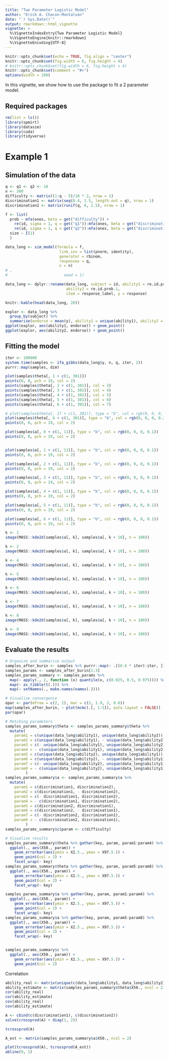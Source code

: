 ```yaml
---
title: "Two Parameter Logistic Model"
author: "Erick A. Chacon-Montalvan"
date: "`r Sys.Date()`"
output: rmarkdown::html_vignette
vignette: >
  %\VignetteIndexEntry{Two Parameter Logistic Model}
  %\VignetteEngine{knitr::rmarkdown}
  %\VignetteEncoding{UTF-8}
---
```


```r
knitr::opts_chunk$set(echo = TRUE, fig.align = "center")
knitr::opts_chunk$set(fig.width = 6, fig.height = 4)
# knitr::opts_chunk$set(fig.width = 6, fig.height = 4)
knitr::opts_chunk$set(comment = "#>")
options(width = 100)
```


In this vignette, we show how to use the package to fit a 2 parameter model.

## Required packages

```r
rm(list = ls())
library(spmirt)
library(datasim)
library(coda)
library(tidyverse)
```

# Example 1

## Simulation of the data

```r
q <- q1 <- q2 <- 10
n <- 300
difficulty <- matrix((1:q - 5)/10 * 2, nrow = 1)
discrimination1 <- matrix(seq(0.4, 1.5, length.out = q), nrow = 1)
discrimination2 <- matrix(runif(q, 0, 1.5), nrow = 1)

f <- list(
  prob ~ mfa(ones, beta = get("difficulty")) +
    re(id, sigma = 1, q = get("q1")):mfa(ones, beta = get("discrimination1")) +
    re(id, sigma = 1, q = get("q2")):mfa(ones, beta = get("discrimination2")),
  size ~ I(1)
  )

data_long <- sim_model(formula = f,
                        link_inv = list(pnorm, identity),
                        generator = rbinom,
                        responses = q,
                        n = n)
# ,
#                         seed = 1)

data_long <- dplyr::rename(data_long, subject = id, ability1 = re.id.prob,
                           ability2 = re.id.prob.1,
                           item = response_label, y = response)
```

```r
knitr::kable(head(data_long, 20))
```

```r
explor <- data_long %>%
  group_by(subject) %>%
  summarize(endorse = mean(y), ability1 = unique(ability1), ability2 = unique(ability2))
ggplot(explor, aes(ability1, endorse)) + geom_point()
ggplot(explor, aes(ability2, endorse)) + geom_point()
```


## Fitting the model

```r
iter <- 100000
system.time(samples <- ifa_gibbs(data_long$y, n, q, iter, 2))
purrr::map(samples, dim)
```

```r
plot(samples$theta[, 1 + c(1, 301)])
points(0, 0, pch = 19, col = 2)
points(samples$theta[, 2 + c(1, 301)], col = 3)
points(samples$theta[, 3 + c(1, 301)], col = 4)
points(samples$theta[, 4 + c(1, 301)], col = 5)
points(samples$theta[, 5 + c(1, 301)], col = 6)
points(samples$theta[, 6 + c(1, 301)], col = 7)

# plot(samples$theta[, 17 + c(1, 301)], type = "b", col = rgb(0, 0, 0, 0.2))
plot(samples$theta[, 6 + c(1, 301)], type = "b", col = rgb(0, 0, 0, 0.2))
points(0, 0, pch = 19, col = 2)

plot(samples$a[, 0 + c(1, 11)], type = "b", col = rgb(0, 0, 0, 0.1))
points(0, 0, pch = 19, col = 2)


plot(samples$a[, 1 + c(1, 11)], type = "b", col = rgb(0, 0, 0, 0.1))
points(0, 0, pch = 19, col = 2)

plot(samples$a[, 2 + c(1, 11)], type = "b", col = rgb(0, 0, 0, 0.1))
points(0, 0, pch = 19, col = 2)

plot(samples$a[, 3 + c(1, 11)], type = "b", col = rgb(0, 0, 0, 0.1))
points(0, 0, pch = 19, col = 2)

plot(samples$a[, 4 + c(1, 11)], type = "b", col = rgb(0, 0, 0, 0.1))
points(0, 0, pch = 19, col = 2)

plot(samples$a[, 5 + c(1, 11)], type = "b", col = rgb(0, 0, 0, 0.1))
points(0, 0, pch = 19, col = 2)

plot(samples$a[, 6 + c(1, 11)], type = "b", col = rgb(0, 0, 0, 0.1))
points(0, 0, pch = 19, col = 2)

k <- 1
image(MASS::kde2d(samples$a[, k], samples$a[, k + 10], n = 100))

k <- 2
image(MASS::kde2d(samples$a[, k], samples$a[, k + 10], n = 100))

k <- 4
image(MASS::kde2d(samples$a[, k], samples$a[, k + 10], n = 100))

k <- 5
image(MASS::kde2d(samples$a[, k], samples$a[, k + 10], n = 100))

k <- 6
image(MASS::kde2d(samples$a[, k], samples$a[, k + 10], n = 100))

k <- 7
image(MASS::kde2d(samples$a[, k], samples$a[, k + 10], n = 100))

k <- 8
image(MASS::kde2d(samples$a[, k], samples$a[, k + 10], n = 100))

k <- 9
image(MASS::kde2d(samples$a[, k], samples$a[, k + 10], n = 100))
```

## Evaluate the results

```r

# Organize and summarise output
samples_after_burin <- samples %>% purrr::map(~ .[(0.6 * iter):iter, ])
samples_params <- samples_after_burin[1:3]
samples_params_summary <- samples_params %>%
  map(~ apply(., 2, function (x) quantile(x, c(0.025, 0.5, 0.975)))) %>%
  map(~ as_tibble(t(.))) %>%
  map(~ setNames(., make.names(names(.))))

# Visualize convergence
opar <- par(mfrow = c(2, 2), mar = c(2, 1.9, 2, 0.6))
map(samples_after_burin, ~ plot(mcmc(.[, 1:5]), auto.layout = FALSE))
par(opar)

# Matching parameters
samples_params_summary$theta <- samples_params_summary$theta %>%
  mutate(
    param1 = c(unique(data_long$ability1), unique(data_long$ability2)),
    param2 = c(unique(data_long$ability1), - unique(data_long$ability2)),
    param3 = c(- unique(data_long$ability1), unique(data_long$ability2)),
    param4 = - c(unique(data_long$ability1), unique(data_long$ability2)),
    param5 = c(unique(data_long$ability2), unique(data_long$ability1)),
    param6 = c(unique(data_long$ability2), - unique(data_long$ability1)),
    param7 = c(- unique(data_long$ability2), unique(data_long$ability1)),
    param8 = - c(unique(data_long$ability2), unique(data_long$ability1)),
         )
samples_params_summary$a <- samples_params_summary$a %>%
  mutate(
    param1 = c(discrimination1, discrimination2),
    param2 = c(discrimination1, - discrimination2),
    param3 = c(- discrimination1, discrimination2),
    param4 = - c(discrimination1, discrimination2),
    param5 = c(discrimination2, discrimination1),
    param6 = c(discrimination2, - discrimination1),
    param7 = c(- discrimination2, discrimination1),
    param8 = - c(discrimination2, discrimination1),
         )
samples_params_summary$c$param <- c(difficulty)

# Visualize results
samples_params_summary$theta %>% gather(key, param, param1:param4) %>%
  ggplot(., aes(X50., param)) +
    geom_errorbar(aes(ymin = X2.5., ymax = X97.5.)) +
    geom_point(col = 2) +
    facet_wrap(~ key)
samples_params_summary$theta %>% gather(key, param, param5:param8) %>%
  ggplot(., aes(X50., param)) +
    geom_errorbar(aes(ymin = X2.5., ymax = X97.5.)) +
    geom_point(col = 2) +
    facet_wrap(~ key)

samples_params_summary$a %>% gather(key, param, param1:param4) %>%
  ggplot(., aes(X50., param)) +
    geom_errorbar(aes(ymin = X2.5., ymax = X97.5.)) +
    geom_point(col = 2) +
    facet_wrap(~ key)
samples_params_summary$a %>% gather(key, param, param5:param8) %>%
  ggplot(., aes(X50., param)) +
    geom_errorbar(aes(ymin = X2.5., ymax = X97.5.)) +
    geom_point(col = 2) +
    facet_wrap(~ key)


samples_params_summary$c %>%
  ggplot(., aes(X50., param)) +
    geom_errorbar(aes(ymin = X2.5., ymax = X97.5.)) +
    geom_point(col = 2)


```

Correlation

```r
ability_real <- matrix(unique(c(data_long$ability1, data_long$ability2)), ncol = 2)
ability_estimate <- matrix(samples_params_summary$theta$X50., ncol = 2)
cor(ability_real)
cor(ability_estimate)
cov(ability_real)
cov(ability_estimate)

A <- cbind(c(discrimination1), c(discrimination2))
solve(crossprod(A) + diag(1, 2))

tcrossprod(A)

A_est <- matrix(samples_params_summary$a$X50., ncol = 2)

plot(tcrossprod(A), tcrossprod(A_est))
abline(0, 1)


```
